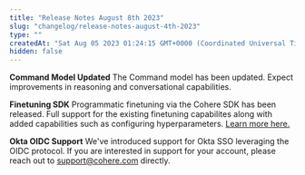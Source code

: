 ```yaml
---
title: "Release Notes August 8th 2023"
slug: "changelog/release-notes-august-4th-2023"
type: ""
createdAt: "Sat Aug 05 2023 01:24:15 GMT+0000 (Coordinated Universal Time)"
hidden: false
---
```

**Command Model Updated**
The Command model has been updated. Expect improvements in reasoning and conversational capabilities.

**Finetuning SDK**
Programmatic finetuning via the Cohere SDK has been released. Full support for the existing finetuning capabilites along with added capabilities such as configuring hyperparameters. [Learn more here.](/docs/fine-tuning-with-the-python-sdk)

**Okta OIDC Support** 
We've introduced support for Okta SSO leveraging the OIDC protocol. If you are interested in support for your account, please reach out to [support@cohere.com](mailto:support@cohere.com) directly.
